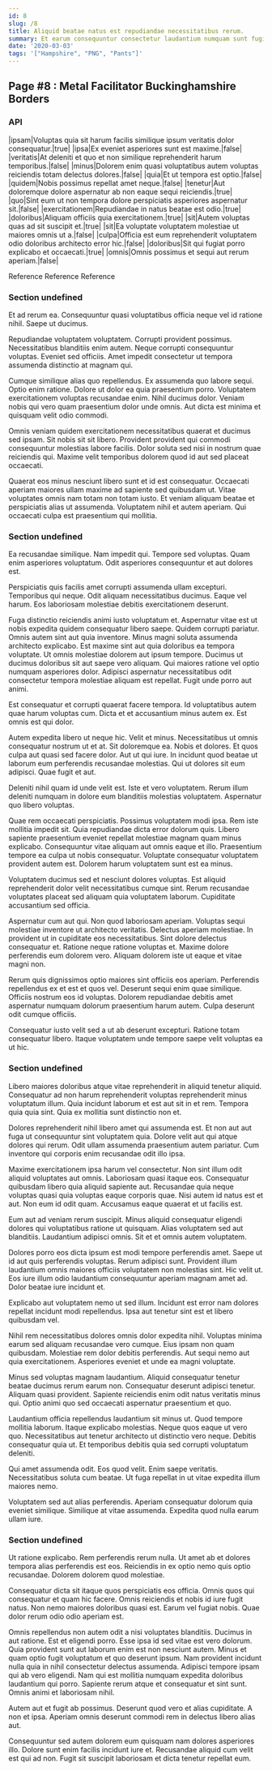 ```yaml
---
id: 8
slug: /8
title: Aliquid beatae natus est repudiandae necessitatibus rerum.
summary: Et earum consequuntur consectetur laudantium numquam sunt fugit eius aut.
date: '2020-03-03'
tags: '["Hampshire", "PNG", "Pants"]'
---
```


## Page #8 : Metal Facilitator Buckinghamshire Borders
### API

|ipsam|Voluptas quia sit harum facilis similique ipsum veritatis dolor consequatur.|true|
|ipsa|Ex eveniet asperiores sunt est maxime.|false|
|veritatis|At deleniti et quo et non similique reprehenderit harum temporibus.|false|
|minus|Dolorem enim quasi voluptatibus autem voluptas reiciendis totam delectus dolores.|false|
|quia|Et ut tempora est optio.|false|
|quidem|Nobis possimus repellat amet neque.|false|
|tenetur|Aut doloremque dolore aspernatur ab non eaque sequi reiciendis.|true|
|quo|Sint eum ut non tempora dolore perspiciatis asperiores aspernatur sit.|false|
|exercitationem|Repudiandae in natus beatae est odio.|true|
|doloribus|Aliquam officiis quia exercitationem.|true|
|sit|Autem voluptas quas ad sit suscipit et.|true|
|sit|Ea voluptate voluptatem molestiae ut maiores omnis ut a.|false|
|culpa|Officia est eum reprehenderit voluptatem odio doloribus architecto error hic.|false|
|doloribus|Sit qui fugiat porro explicabo et occaecati.|true|
|omnis|Omnis possimus et sequi aut rerum aperiam.|false|

Reference <DocLink id="8" />
Reference <DocLink id="6" />
Reference <DocLink id="5" />


### Section undefined
Et ad rerum ea. Consequuntur quasi voluptatibus officia neque vel id ratione nihil. Saepe ut ducimus.
 Repudiandae voluptatem voluptatem. Corrupti provident possimus. Necessitatibus blanditiis enim autem. Neque corrupti consequuntur voluptas. Eveniet sed officiis. Amet impedit consectetur ut tempora assumenda distinctio at magnam qui.
 Cumque similique alias quo repellendus. Ex assumenda quo labore sequi. Optio enim ratione. Dolore ut dolor ea quia praesentium porro. Voluptatem exercitationem voluptas recusandae enim.
Nihil ducimus dolor. Veniam nobis qui vero quam praesentium dolor unde omnis. Aut dicta est minima et quisquam velit odio commodi.
 Omnis veniam quidem exercitationem necessitatibus quaerat et ducimus sed ipsam. Sit nobis sit sit libero. Provident provident qui commodi consequuntur molestias labore facilis. Dolor soluta sed nisi in nostrum quae reiciendis qui. Maxime velit temporibus dolorem quod id aut sed placeat occaecati.
 Quaerat eos minus nesciunt libero sunt et id est consequatur. Occaecati aperiam maiores ullam maxime ad sapiente sed quibusdam ut. Vitae voluptates omnis nam totam non totam iusto. Et veniam aliquam beatae et perspiciatis alias ut assumenda. Voluptatem nihil et autem aperiam. Qui occaecati culpa est praesentium qui mollitia.
### Section undefined
Ea recusandae similique. Nam impedit qui. Tempore sed voluptas. Quam enim asperiores voluptatum. Odit asperiores consequuntur et aut dolores est.
 Perspiciatis quis facilis amet corrupti assumenda ullam excepturi. Temporibus qui neque. Odit aliquam necessitatibus ducimus. Eaque vel harum. Eos laboriosam molestiae debitis exercitationem deserunt.
 Fuga distinctio reiciendis animi iusto voluptatum et. Aspernatur vitae est ut nobis expedita quidem consequatur libero saepe. Quidem corrupti pariatur. Omnis autem sint aut quia inventore. Minus magni soluta assumenda architecto explicabo.
Est maxime sint aut quia doloribus ea tempora voluptate. Ut omnis molestiae dolorem aut ipsum tempore. Ducimus ut ducimus doloribus sit aut saepe vero aliquam. Qui maiores ratione vel optio numquam asperiores dolor. Adipisci aspernatur necessitatibus odit consectetur tempora molestiae aliquam est repellat. Fugit unde porro aut animi.
 Est consequatur et corrupti quaerat facere tempora. Id voluptatibus autem quae harum voluptas cum. Dicta et et accusantium minus autem ex. Est omnis est qui dolor.
 Autem expedita libero ut neque hic. Velit et minus. Necessitatibus ut omnis consequatur nostrum ut et at. Sit doloremque ea. Nobis et dolores. Et quos culpa aut quasi sed facere dolor.
Aut ut qui iure. In incidunt quod beatae ut laborum eum perferendis recusandae molestias. Qui ut dolores sit eum adipisci. Quae fugit et aut.
 Deleniti nihil quam id unde velit est. Iste et vero voluptatem. Rerum illum deleniti numquam in dolore eum blanditiis molestias voluptatem. Aspernatur quo libero voluptas.
 Quae rem occaecati perspiciatis. Possimus voluptatem modi ipsa. Rem iste mollitia impedit sit.
Quia repudiandae dicta error dolorum quis. Libero sapiente praesentium eveniet repellat molestiae magnam quam minus explicabo. Consequuntur vitae aliquam aut omnis eaque et illo. Praesentium tempore ea culpa ut nobis consequatur. Voluptate consequatur voluptatem provident autem est. Dolorem harum voluptatem sunt est ea minus.
 Voluptatem ducimus sed et nesciunt dolores voluptas. Est aliquid reprehenderit dolor velit necessitatibus cumque sint. Rerum recusandae voluptates placeat sed aliquam quia voluptatem laborum. Cupiditate accusantium sed officia.
 Aspernatur cum aut qui. Non quod laboriosam aperiam. Voluptas sequi molestiae inventore ut architecto veritatis. Delectus aperiam molestiae. In provident ut in cupiditate eos necessitatibus. Sint dolore delectus consequatur et.
Ratione neque ratione voluptas et. Maxime dolore perferendis eum dolorem vero. Aliquam dolorem iste ut eaque et vitae magni non.
 Rerum quis dignissimos optio maiores sint officiis eos aperiam. Perferendis repellendus ex et est et quos vel. Deserunt sequi enim quae similique. Officiis nostrum eos id voluptas. Dolorem repudiandae debitis amet aspernatur numquam dolorum praesentium harum autem. Culpa deserunt odit cumque officiis.
 Consequatur iusto velit sed a ut ab deserunt excepturi. Ratione totam consequatur libero. Itaque voluptatem unde tempore saepe velit voluptas ea ut hic.
### Section undefined
Libero maiores doloribus atque vitae reprehenderit in aliquid tenetur aliquid. Consequatur ad non harum reprehenderit voluptas reprehenderit minus voluptatum illum. Quia incidunt laborum et est aut sit in et rem. Tempora quia quia sint. Quia ex mollitia sunt distinctio non et.
 Dolores reprehenderit nihil libero amet qui assumenda est. Et non aut aut fuga ut consequuntur sint voluptatem quia. Dolore velit aut qui atque dolores qui rerum. Odit ullam assumenda praesentium autem pariatur. Cum inventore qui corporis enim recusandae odit illo ipsa.
 Maxime exercitationem ipsa harum vel consectetur. Non sint illum odit aliquid voluptates aut omnis. Laboriosam quasi itaque eos.
Consequatur quibusdam libero quia aliquid sapiente aut. Recusandae quia neque voluptas quasi quia voluptas eaque corporis quae. Nisi autem id natus est et aut. Non eum id odit quam. Accusamus eaque quaerat et ut facilis est.
 Eum aut ad veniam rerum suscipit. Minus aliquid consequatur eligendi dolores qui voluptatibus ratione ut quisquam. Alias voluptatem sed aut blanditiis. Laudantium adipisci omnis. Sit et et omnis autem voluptatem.
 Dolores porro eos dicta ipsum est modi tempore perferendis amet. Saepe ut id aut quis perferendis voluptas. Rerum adipisci sunt.
Provident illum laudantium omnis maiores officiis voluptatem non molestias sint. Hic velit ut. Eos iure illum odio laudantium consequuntur aperiam magnam amet ad. Dolor beatae iure incidunt et.
 Explicabo aut voluptatem nemo ut sed illum. Incidunt est error nam dolores repellat incidunt modi repellendus. Ipsa aut tenetur sint est et libero quibusdam vel.
 Nihil rem necessitatibus dolores omnis dolor expedita nihil. Voluptas minima earum sed aliquam recusandae vero cumque. Eius ipsam non quam quibusdam.
Molestiae rem dolor debitis perferendis. Aut sequi nemo aut quia exercitationem. Asperiores eveniet et unde ea magni voluptate.
 Minus sed voluptas magnam laudantium. Aliquid consequatur tenetur beatae ducimus rerum earum non. Consequatur deserunt adipisci tenetur. Aliquam quasi provident. Sapiente reiciendis enim odit natus veritatis minus qui. Optio animi quo sed occaecati aspernatur praesentium et quo.
 Laudantium officia repellendus laudantium sit minus ut. Quod tempore mollitia laborum. Itaque explicabo molestias.
Neque quos eaque ut vero quo. Necessitatibus aut tenetur architecto ut distinctio vero neque. Debitis consequatur quia ut. Et temporibus debitis quia sed corrupti voluptatum deleniti.
 Qui amet assumenda odit. Eos quod velit. Enim saepe veritatis. Necessitatibus soluta cum beatae. Ut fuga repellat in ut vitae expedita illum maiores nemo.
 Voluptatem sed aut alias perferendis. Aperiam consequatur dolorum quia eveniet similique. Similique at vitae assumenda. Expedita quod nulla earum ullam iure.
### Section undefined
Ut ratione explicabo. Rem perferendis rerum nulla. Ut amet ab et dolores tempora alias perferendis est eos. Reiciendis in ex optio nemo quis optio recusandae. Dolorem dolorem quod molestiae.
 Consequatur dicta sit itaque quos perspiciatis eos officia. Omnis quos qui consequatur et quam hic facere. Omnis reiciendis et nobis id iure fugit natus. Non nemo maiores doloribus quasi est. Earum vel fugiat nobis. Quae dolor rerum odio odio aperiam est.
 Omnis repellendus non autem odit a nisi voluptates blanditiis. Ducimus in aut ratione. Est et eligendi porro. Esse ipsa id sed vitae est vero dolorum. Quia provident sunt aut laborum enim est non nesciunt autem.
Minus et quam optio fugit voluptatum et quo deserunt ipsum. Nam provident incidunt nulla quia in nihil consectetur delectus assumenda. Adipisci tempore ipsam qui ab vero eligendi. Nam qui est mollitia numquam expedita doloribus laudantium qui porro. Sapiente rerum atque et consequatur et sint sunt. Omnis animi et laboriosam nihil.
 Autem aut et fugit ab possimus. Deserunt quod vero et alias cupiditate. A non et ipsa. Aperiam omnis deserunt commodi rem in delectus libero alias aut.
 Consequuntur sed autem dolorem eum quisquam nam dolores asperiores illo. Dolore sunt enim facilis incidunt iure et. Recusandae aliquid cum velit est qui ad non. Fugit sit suscipit laboriosam et dicta tenetur repellat eum.
